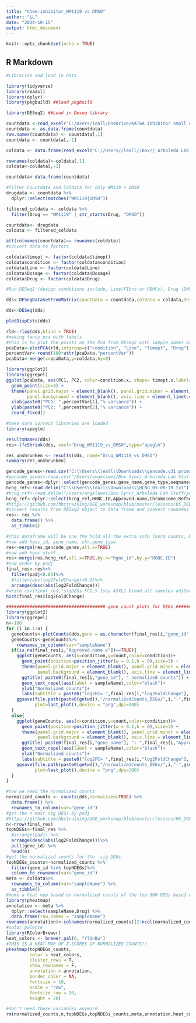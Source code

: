 ```yaml
---
title: "Chem-inhibitor_WM1119 vs DMSO"
author: "LL"
date: "2024-10-15"
output: html_document
---
```


```r
knitr::opts_chunk$set(echo = TRUE)
```

## R Markdown
```r
#Libraries and load in Data

library(tidyverse)
library(readxl)
library(dplyr)
library(pkgbuild) ##load pkgbuild

library(DESeq2) ##Load in Deseq library

countdata <-read_excel("C:/Users/leall/OneDrive/KAT6A Inhibitor small dataset/KAT6A-inhibitors-controlNPC-CountMatrix_AN008D_221228 (1).xlsx")
countdata <- as.data.frame(countdata)
row.names(countdata) <- countdata[,1]
countdata <- countdata[,-1]

coldata <- data.frame(read_excel("C://Users//leall//Box//_Arboleda Lab Stuff//personal//Lesly_Leal//KAT6A Inhibitor small dataset//KAT6A-inhibitors-controlNPC-colData-sampleINFO_AN008D_221228.xlsx"))

rownames(coldata)<-coldata[,1]
coldata<-coldata[,-1]

countdata<-data.frame(countdata)
```


```r
#filter Countdata and Coldata for only WM119 + DMSO
drugdata <- countdata %>%
  dplyr::select(matches("WM1119|DMSO"))

filtered_coldata <- coldata %>%
  filter(Drug == "WM1119" | str_starts(Drug, "DMSO"))

countdata<- drugdata
coldata <- filtered_coldata

```


```r
all(colnames(countdata)== rownames(coldata))
#convert data to factors

coldata$timept <- factor(coldata$timept)
coldata$condition <- factor(coldata$condition)
coldata$Line <- factor(coldata$Line)
coldata$Dosage <- factor(coldata$Dosage)
coldata$Drug <- factor(coldata$Drug)

```


```r
#Run DESeq2 (design conditions include, Line(FIbro or PBMCs), Drug (DMSO or WM1119), Timept(24H or 96H)))

dds<-DESeqDataSetFromMatrix(countData = countdata,colData = coldata,design = ~ timept + Line + Drug )

dds<-DESeq(dds)

plotDispEsts(dds)
```


```r
rld<-rlog(dds,blind = TRUE)
#making fancy pca with labels 
#this is to plot the points on the PCA from DESeq2 with sample names on them
pcaData<-plotPCA(rld,intgroup=c("condition", "Line", "timept", "Drug"),returnData=TRUE)
percentVar<-round(100*attr(pcaData,"percentVar"))
pcaData<-merge(x=pcaData,y=coldata,by=0)

library(ggplot2)
library(ggrepel)
ggplot(pcaData, aes(PC1, PC2, color=condition.x, shape= timept.x,label=name)) +
  geom_point(size=3) +
  theme(panel.grid.major = element_blank(), panel.grid.minor = element_blank(),
        panel.background = element_blank(), axis.line = element_line(colour = "black"))+
  xlab(paste0("PC1: ",percentVar[1],"% variance")) +
  ylab(paste0("PC2: ",percentVar[2],"% variance")) + 
  coord_fixed()
```
```r
#make sure correct libraries are loaded
library(apeglm)

```


```r

resultsNames(dds)
res<-lfcShrink(dds, coef="Drug_WM1119_vs_DMSO",type="apeglm")

res_unshrunken <- results(dds, name="Drug_WM1119_vs_DMSO")
summary(res_unshrunken)

```


```r
gencode_genes<-read.csv("C:\\Users\\leall\\Downloads\\gencode.v31.primary_assembly.genes.csv")
#gencode_genes<-read.csv("/Users/angelawei/Box Sync/_Arboleda Lab Stuff/personal/Angela_Wei/Reference_genome/GencodeV31_GR38/gencode.v31.primary_assembly.genes.csv")
gencode_genes<-dplyr::select(gencode_genes,gene_name,gene_type,seqnames,hgnc_id,gene_id)
hcng_ref<-read.delim("C:\\Users\\leall\\Downloads\\HCNG_05-09-19.txt")
#hcng_ref<-read.delim("/Users/angelawei/Box Sync/_Arboleda Lab Stuff/personal/Angela_Wei/Reference_genome/HCNG/HCNG_05-09-19.txt")
hcng_ref<-dplyr::select(hcng_ref,HGNC.ID,Approved.name,Chromosome,RefSeq.IDs,OMIM.ID.supplied.by.OMIM.)
#https://github.com/hbctraining/DGE_workshop/blob/master/lessons/05_DGE_DESeq2_analysis2.md
#convert results from DESeq2 object to data frame and convert rownames to gene column
res<- res %>%
  data.frame() %>%
  as_tibble()

#this dataframe will be one the hold all the extra info (norm counts, HGNC name, chr, etc)
#now add hgnc_id, gene_name, chr,gene_type
res<-merge(res,gencode_genes,all.x=TRUE)
#now add hgnc stuff
res<-merge(res,hcng_ref,all.x=TRUE,by.x="hgnc_id",by.y="HGNC.ID")
#now order by padj
final_res<-res%>%
  filter(padj<0.05)%>%
  #filter(abs(log2FoldChange)>0.6)%>%
  arrange(desc(abs(log2FoldChange)))
#write.csv(final_res,"sigDEGs FC1.5 Issy ASXL1 blood all samples adjGender.csv")
hist(final_res$log2FoldChange)

```


```r
###################################### gene count plots for DEGs ############################# 
library(ggplot2)
library(ggrepel)
n<-100
for (i in 1:n) {
  geneCounts<-plotCounts(dds,gene = as.character(final_res[i,"gene_id"]),intgroup = c("Drug", "timept", "Line"),returnData = TRUE) ##################################
  geneCounts<-geneCounts%>%
    rownames_to_column(var="sampleName")
  if(is.na(final_res[i,"Approved.name.x"])==TRUE){
    ggplot(geneCounts, aes(x=condition,y=count,color=condition))+
      geom_point(position=position_jitter(w = 0.1,h = 0),size=3) +
      theme(panel.grid.major = element_blank(), panel.grid.minor = element_blank(),
            panel.background = element_blank(), axis.line = element_line(colour = "black"))+
      ggtitle( paste0(final_res[i,"gene_id"], " normalized counts")) +
      geom_text_repel(aes(label = sampleName),color="black")+
      ylab("Normalized counts")+
      labs(subtitle = paste0("log2FC= ",final_res[i,"log2FoldChange"], " , padj=",final_res[i,"padj"]))
    ggsave(file.path(paste0(getwd(),"/normalizedCounts_DEGs/",i,"-",final_res[i,"gene_id"],".png")),
           plot=last_plot(),device = "png",dpi=300)
  }
  else{
    ggplot(geneCounts, aes(x=condition,y=count,color=condition))+
      geom_point(position=position_jitter(w = 0.1,h = 0),size=3) +
      theme(panel.grid.major = element_blank(), panel.grid.minor = element_blank(),
            panel.background = element_blank(), axis.line = element_line(colour = "black"))+
      ggtitle( paste0(final_res[i,"gene_name"], ": ",final_res[i,"Approved.name.x"], " normalized counts")) +
      geom_text_repel(aes(label = sampleName),color="black")+
      ylab("Normalized counts")+
      labs(subtitle = paste0("log2FC= ",final_res[i,"log2FoldChange"], ", padj=",final_res[i,"padj"]))
    ggsave(file.path(paste0(getwd(),"/normalizedCounts_DEGs/",i,"-",gsub("/","_",as.character(final_res[i,"gene_name"])),"-",gsub("/","_",as.character(final_res[i,"Approved.name"])),".png")),
           plot=last_plot(),device = "png",dpi=300)
  }
}
```


```r

#now we need the normalized counts
normalized_counts <- counts(dds,normalized=TRUE) %>%
  data.frame() %>%
  rownames_to_column(var="gene_id")
#get the n most sig DEGs by padj
#https://github.com/hbctraining/DGE_workshop/blob/master/lessons/06_DGE_visualizing_results.md
n<-nrow(final_res)
topNDEGs<-final_res %>%
  #arrange(padj) %>%
  arrange(desc(abs(log2FoldChange)))%>%
  pull(gene_id) %>%
  head(n)
#get the normalized counts for the  sig DEGs
topNDEGs_counts<-normalized_counts %>%
  filter(gene_id %in% topNDEGs)%>%
  column_to_rownames(var="gene_id")
meta <- coldata%>%
  rownames_to_column(var="sampleName") %>%
  as_tibble()
#make a heat map based on normalized counts of the top 300 DEGs based on lfc
library(pheatmap)
annotation <- meta %>%
  dplyr::select(sampleName,Drug) %>%
  data.frame(row.names = "sampleName")
rownames(annotation)<-colnames(normalized_counts)[2:ncol(normalized_counts)]
#color palette
library(RColorBrewer)
heat_colors <- brewer.pal(6, "YlGnBu")
#THIS IS A HEAT MAP OF Z-SCORES OF NORMALIZED COUNTS!!
pheatmap(topNDEGs_counts,
         color = heat_colors,
         cluster_rows = T, 
         show_rownames = F,
         annotation = annotation, 
         border_color = NA, 
         fontsize = 10, 
         scale = "row", 
         fontsize_row = 10, 
         height = 20)

#don't need these variables anymore
rm(normalized_counts,n,topNDEGs,topNDEGs_counts,meta,annotation,heat_colors)

```

```r

  
```

